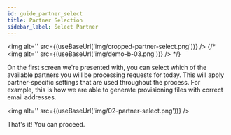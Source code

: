 ```yaml
---
id: guide_partner_select
title: Partner Selection
sidebar_label: Select Partner
---
```



<img alt='' src={(useBaseUrl('img/cropped-partner-select.png'))} />
{/* <img alt='' src={(useBaseUrl('img/demo-b-03.png'))} /> */}

On the first screen we're presented with, you can select which of the available partners you will be processing requests for today. This will apply partner-specific settings that are used throughout the process. For example, this is how we are able to generate provisioning files with correct email addresses.

<img alt='' src={(useBaseUrl('img/02-partner-select.png'))} />

That's it! You can proceed.

